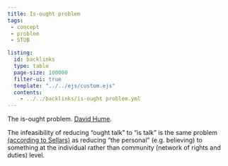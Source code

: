 ```yaml
---
title: Is-ought problem
tags: 
 - concept
 - problem
 - STUB

listing:
  id: backlinks
  type: table
  page-size: 100000
  filter-ui: true
  template: "../../ejs/custom.ejs"
  contents:
    - ../../backlinks/is-ought problem.yml
---
```


The is-ought problem. [David Hume](/docs/phil/people/David Hume.html). 

The infeasibility of reducing "ought talk" to "is talk" is the same problem [(according to Sellars)](/docs/phil/quotes/On community.html)
as reducing "the personal" (e.g. believing) to something at the individual rather than community (network of rights and duties) level.